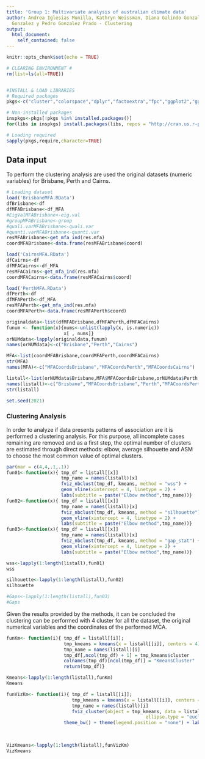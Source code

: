 ```yaml
---
title: 'Group 1: Multivariate analysis of australian climate data'
author: Andrea Iglesias Munilla, Kathryn Weissman, Diana Galindo Gonzalez, Mateo Jacome
  Gonzalez y Pedro Gonzalez Prado - Clustering
output:
  html_document:
    self_contained: false
---
```



```r
knitr::opts_chunk$set(echo = TRUE)

# CLEARING ENVIRONMENT #
rm(list=ls(all=TRUE))


#INSTALL & LOAD LIBRARIES
# Required packages
pkgs<-c("cluster","colorspace","dplyr","factoextra","fpc","ggplot2","ggpubr","NbClust","patchwork","reshape2","stats","summarytools","tidyr","tidyverse","rstudioapi")

# Non-installed packages
inspkgs<-pkgs[!pkgs %in% installed.packages()]
for(libs in inspkgs) install.packages(libs, repos = "http://cran.us.r-project.org")

# Loading required
sapply(pkgs,require,character=TRUE)
```

## Data input

To perform the clustering analysis are used the original datasets (numeric variables) for Brisbane, Perth and Cairns.

```r
# Loading dataset
load('BrisbaneMFA.RData')
dfBrisbane<-df
dfMFABrisbane<-df_MFA
#EigValMFABrisbane<-eig.val
#groupMFABrisbane<-group
#quali.varMFABrisbane<-quali.var
#quanti.varMFABrisbane<-quanti.var
resMFABrisbane<-get_mfa_ind(res.mfa)
coordMFABrisbane<-data.frame(resMFABrisbane$coord)

load('CairnsMFA.RData')
dfCairns<-df
dfMFACairns<-df_MFA
resMFACairns<-get_mfa_ind(res.mfa)
coordMFACairns<-data.frame(resMFACairns$coord)

load('PerthMFA.RData')
dfPerth<-df
dfMFAPerth<-df_MFA
resMFAPerth<-get_mfa_ind(res.mfa)
coordMFAPerth<-data.frame(resMFAPerth$coord)

originaldata<-list(dfMFABrisbane,dfMFAPerth,dfMFACairns)
funum <- function(x){nums<-unlist(lapply(x, is.numeric))
                     x[ , nums]}
orNUMdata<-lapply(originaldata,funum)
names(orNUMdata)<-c("Brisbane","Perth","Cairns")

MFA<-list(coordMFABrisbane,coordMFAPerth,coordMFACairns)
str(MFA)
names(MFA)<-c("MFACoordsBrisbane","MFACoordsPerth","MFACoordsCairns")

listall<-list(orNUMdata$Brisbane,MFA$MFACoordsBrisbane,orNUMdata$Perth,MFA$MFACoordsPerth,orNUMdata$Cairns,MFA$MFACoordsCairns)
names(listall)<-c("Brisbane","MFACoordsBrisbane","Perth","MFACoordsPerth","Cairns","MFACoordsCairns")
str(listall)

set.seed(2021)
```

###  Clustering Analysis

In order to analyze if data presents patterns of association are it is performed a clustering analysis. For this purpose, all incomplete cases remaining are removed and as a first step, the optimal number of clusters are estimated through direct methods: elbow, average silhouette and ASM to choose the most common value of optimal clusters.


```r
par(mar = c(4,4,.1,.1))
fun01<-function(x){ tmp_df = listall[[x]]
                    tmp_name = names(listall)[x]
                    fviz_nbclust(tmp_df, kmeans, method = "wss") + 
                    geom_vline(xintercept = 4, linetype = 2) + 
                    labs(subtitle = paste("Elbow method",tmp_name))}
fun02<-function(x){ tmp_df = listall[[x]]
                    tmp_name = names(listall)[x]
                    fviz_nbclust(tmp_df, kmeans, method = "silhouette") + 
                    geom_vline(xintercept = 4, linetype = 2) + 
                    labs(subtitle = paste("Elbow method",tmp_name))}
fun03<-function(x){ tmp_df = listall[[x]]
                    tmp_name = names(listall)[x]
                    fviz_nbclust(tmp_df, kmeans, method = "gap_stat") +
                    geom_vline(xintercept = 4, linetype = 2) + 
                    labs(subtitle = paste("Elbow method",tmp_name))}

wss<-lapply(1:length(listall),fun01)
wss

silhouette<-lapply(1:length(listall),fun02)
silhouette

#Gaps<-lapply(1:length(listall),fun03)
#Gaps
```
Given the results provided by the methods, it can be concluded the clustering can be performed with 4 cluster for all the dataset, the original numerical variables and the coordinates of the performed MCA.

```r
funKm<- function(i){ tmp_df = listall[[i]];
                     tmp_kmeans = kmeans(x = listall[[i]], centers = 4)
                     tmp_name = names(listall)[i]
                     tmp_df[,ncol(tmp_df) + 1] = tmp_kmeans$cluster
                     colnames(tmp_df)[ncol(tmp_df)] = "KmeansCluster"
                     return(tmp_df)}  

Kmeans<-lapply(1:length(listall),funKm)
Kmeans

funVizKm<- function(i){ tmp_df = listall[[i]];
                        tmp_kmeans = kmeans(x = listall[[i]], centers = 4)
                        tmp_name = names(listall)[i]
                        fviz_cluster(object = tmp_kmeans, data = listall[[i]], show.clust.cent = TRUE,
                                                   ellipse.type = "euclid", star.plot = TRUE, repel = TRUE) + 
                     theme_bw() + theme(legend.position = "none") + labs(title = 
                                                                                  paste("Results clustering K-means - 4 clusters - ",
                                                                                        tmp_name))}  

VizKmeans<-lapply(1:length(listall),funVizKm) 
VizKmeans

```

